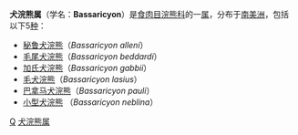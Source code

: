 {{Automatic Taxobox
| taxon = Bassaricyon
| authority = [[乔尔·阿萨夫·艾伦|J.A. Allen]], 1876
| image =Bushy tailed olingo.jpg
| image_caption =[[加氏犬浣熊|加氏犬浣熊]]（''Bassaricyon gabbii''）
}}
'''犬浣熊属'''（学名：'''Bassaricyon'''）是[[食肉目|食肉目]][[浣熊科|浣熊科]]的一[[属_(生物)|属]]，分布于[[南美洲|南美洲]]，包括以下5[[物种|种]]：
*[[秘鲁犬浣熊|秘鲁犬浣熊]]（''Bassaricyon alleni''）
*[[毛尾犬浣熊|毛尾犬浣熊]]（''Bassaricyon beddardi''）
*[[加氏犬浣熊|加氏犬浣熊]]（''Bassaricyon gabbii''）
*[[毛犬浣熊|毛犬浣熊]]（''Bassaricyon lasius''）
*[[巴拿马犬浣熊|巴拿马犬浣熊]]（''Bassaricyon pauli''）
*[[小型犬浣熊|小型犬浣熊]] （''Bassaricyon neblina''）

{{taxonbar}}
[[Category:_1876年描述的分类群|Q]]
[[Category:犬浣熊属|]]